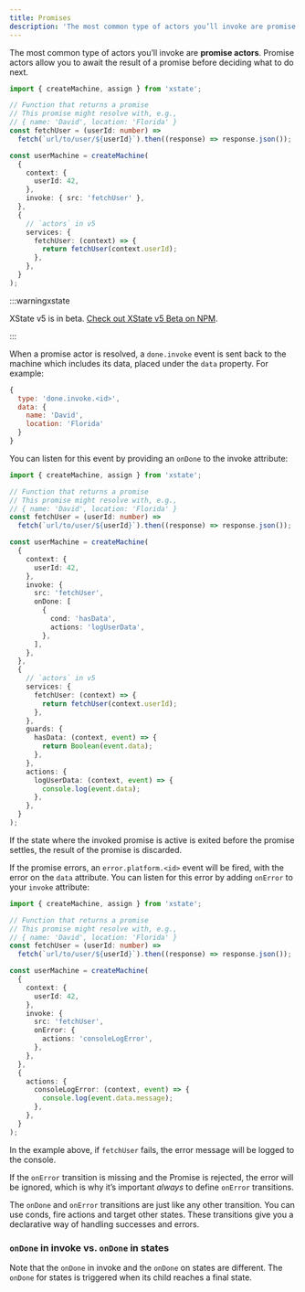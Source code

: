 ```yaml
---
title: Promises
description: 'The most common type of actors you’ll invoke are promise actors. Promise actors allow you to await the result of a promise before deciding what to do next.'
---
```


The most common type of actors you’ll invoke are **promise actors**. Promise actors allow you to await the result of a promise before deciding what to do next.

```ts
import { createMachine, assign } from 'xstate';

// Function that returns a promise
// This promise might resolve with, e.g.,
// { name: 'David', location: 'Florida' }
const fetchUser = (userId: number) =>
  fetch(`url/to/user/${userId}`).then((response) => response.json());

const userMachine = createMachine(
  {
    context: {
      userId: 42,
    },
    invoke: { src: 'fetchUser' },
  },
  {
    // `actors` in v5
    services: {
      fetchUser: (context) => {
        return fetchUser(context.userId);
      },
    },
  }
);
```

:::warningxstate

XState v5 is in beta. [Check out XState v5 Beta on NPM](https://www.npmjs.com/package/xstate/v/5.0.0-beta.13).

:::

When a promise actor is resolved, a `done.invoke` event is sent back to the machine which includes its data, placed under the `data` property. For example:

```js
{
  type: 'done.invoke.<id>',
  data: {
    name: 'David',
    location: 'Florida'
  }
}
```

You can listen for this event by providing an `onDone` to the invoke attribute:

```ts
import { createMachine, assign } from 'xstate';

// Function that returns a promise
// This promise might resolve with, e.g.,
// { name: 'David', location: 'Florida' }
const fetchUser = (userId: number) =>
  fetch(`url/to/user/${userId}`).then((response) => response.json());

const userMachine = createMachine(
  {
    context: {
      userId: 42,
    },
    invoke: {
      src: 'fetchUser',
      onDone: [
        {
          cond: 'hasData',
          actions: 'logUserData',
        },
      ],
    },
  },
  {
    // `actors` in v5
    services: {
      fetchUser: (context) => {
        return fetchUser(context.userId);
      },
    },
    guards: {
      hasData: (context, event) => {
        return Boolean(event.data);
      },
    },
    actions: {
      logUserData: (context, event) => {
        console.log(event.data);
      },
    },
  }
);
```

If the state where the invoked promise is active is exited before the promise settles, the result of the promise is discarded.

If the promise errors, an `error.platform.<id>` event will be fired, with the error on the `data` attribute. You can listen for this error by adding `onError` to your `invoke` attribute:

```ts
import { createMachine, assign } from 'xstate';

// Function that returns a promise
// This promise might resolve with, e.g.,
// { name: 'David', location: 'Florida' }
const fetchUser = (userId: number) =>
  fetch(`url/to/user/${userId}`).then((response) => response.json());

const userMachine = createMachine(
  {
    context: {
      userId: 42,
    },
    invoke: {
      src: 'fetchUser',
      onError: {
        actions: 'consoleLogError',
      },
    },
  },
  {
    actions: {
      consoleLogError: (context, event) => {
        console.log(event.data.message);
      },
    },
  }
);
```

In the example above, if `fetchUser` fails, the error message will be logged to the console.

If the `onError` transition is missing and the Promise is rejected, the error will be ignored, which is why it’s important _always_ to define `onError` transitions.

The `onDone` and `onError` transitions are just like any other transition. You can use conds, fire actions and target other states. These transitions give you a declarative way of handling successes and errors.

### `onDone` in invoke vs. `onDone` in states

Note that the `onDone` in invoke and the `onDone` on states are different. The `onDone` for states is triggered when its child reaches a final state.
